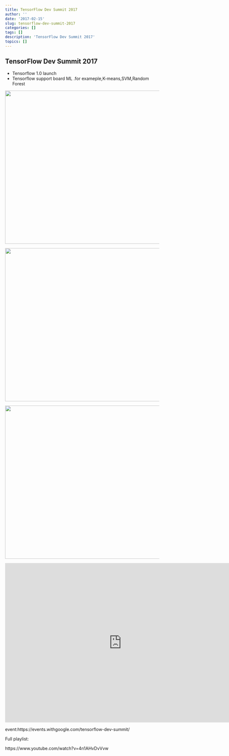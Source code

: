 ```yaml
---
title: TensorFlow Dev Summit 2017
author: ''
date: '2017-02-15'
slug: tensorflow-dev-summit-2017
categories: []
tags: []
description: 'TensorFlow Dev Summit 2017'
topics: []
---
```


## TensorFlow Dev Summit 2017

- Tensorflow 1.0 launch
- Tensorflow support board ML .for exameple,K-means,SVM,Random Forest

![](/post\tensorflow-dev-summit-2017/2019-02-23 16_18_05-Clipboard.png){width=760px height=500px}


![](/post\tensorflow-dev-summit-2017/2019-02-23 16_21_13-Clipboard.png){width=760px height=500px}

![](/post\tensorflow-dev-summit-2017/2019-02-23 16_35_54-Clipboard.png){width=760px height=500px}

<iframe width="760" height="520" src="https://www.youtube.com/embed/4n1AHvDvVvw" frameborder="0" allow="autoplay; encrypted-media" allowfullscreen></iframe>

event:https://events.withgoogle.com/tensorflow-dev-summit/

Full playlist:

https://www.youtube.com/watch?v=4n1AHvDvVvw


